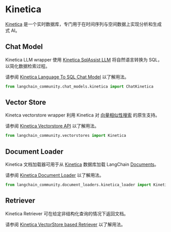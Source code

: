 # Kinetica

[Kinetica](https://www.kinetica.com/) 是一个实时数据库，专门用于在时间序列与空间数据上实现分析和生成式 AI。

## Chat Model

Kinetica LLM wrapper 使用 [Kinetica SqlAssist LLM](https://docs.kinetica.com/7.2/sql-gpt/concepts/) 将自然语言转换为 SQL，以简化数据检索过程。

请参阅 [Kinetica Language To SQL Chat Model](/docs/integrations/chat/kinetica) 以了解用法。

```python
from langchain_community.chat_models.kinetica import ChatKinetica
```

## Vector Store

Kinetca vectorstore wrapper 利用 Kinetica 对 [向量相似性搜索](https://docs.kinetica.com/7.2/vector_search/) 的原生支持。

请参阅 [Kinetica Vectorstore API](/docs/integrations/vectorstores/kinetica) 以了解用法。

```python
from langchain_community.vectorstores import Kinetica
```

## Document Loader

Kinetica 文档加载器可用于从 [Kinetica](https://www.kinetica.com/) 数据库加载 LangChain [Documents](https://python.langchain.com/api_reference/core/documents/langchain_core.documents.base.Document.html)。

请参阅 [Kinetica Document Loader](/docs/integrations/document_loaders/kinetica) 以了解用法。

```python
from langchain_community.document_loaders.kinetica_loader import KineticaLoader
```

## Retriever

Kinetica Retriever 可在给定非结构化查询的情况下返回文档。

请参阅 [Kinetica VectorStore based Retriever](/docs/integrations/retrievers/kinetica) 以了解用法。